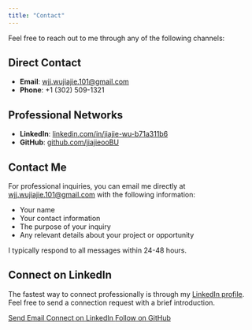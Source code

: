 ```yaml
---
title: "Contact"
---
```


Feel free to reach out to me through any of the following channels:

::: {.grid}

::: {.g-col-12 .g-col-md-6}
## Direct Contact
- **Email**: [wjj.wujiajie.101@gmail.com](mailto:wjj.wujiajie.101@gmail.com)
- **Phone**: +1 (302) 509-1321
:::

::: {.g-col-12 .g-col-md-6}
## Professional Networks
- **LinkedIn**: [linkedin.com/in/jiajie-wu-b71a311b6](https://linkedin.com/in/jiajie-wu-b71a311b6)
- **GitHub**: [github.com/jiajieooBU](https://github.com/jiajieooBU)
:::

:::

## Contact Me

For professional inquiries, you can email me directly at [wjj.wujiajie.101@gmail.com](mailto:wjj.wujiajie.101@gmail.com) with the following information:

- Your name
- Your contact information
- The purpose of your inquiry
- Any relevant details about your project or opportunity

I typically respond to all messages within 24-48 hours.

## Connect on LinkedIn

The fastest way to connect professionally is through my [LinkedIn profile](https://linkedin.com/in/jiajie-wu-b71a311b6). Feel free to send a connection request with a brief introduction.

```{=html}
<div class="contact-links">
  <a href="mailto:wjj.wujiajie.101@gmail.com" class="btn btn-primary">
    <i class="bi bi-envelope-fill"></i> Send Email
  </a>
  <a href="https://linkedin.com/in/jiajie-wu-b71a311b6" class="btn btn-secondary">
    <i class="bi bi-linkedin"></i> Connect on LinkedIn
  </a>
  <a href="https://github.com/jiajieooBU" class="btn btn-dark">
    <i class="bi bi-github"></i> Follow on GitHub
  </a>
</div>
```